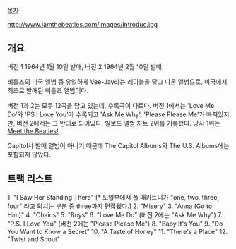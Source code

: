 [[목차]]

http://www.iamthebeatles.com/images/introduc.jpg

== 개요 ==
버전 1 1964년 1월 10일 발매, 버전 2 1964년 2월 10일 발매.

비틀즈의 미국 앨범 중 유일하게 Vee-Jay라는 레이블을 달고 나온 앨범으로, 미국에서 최초로 발매된 비틀즈 앨범이다.

버전 1과 2는 모두 12곡을 담고 있는데, 수록곡이 다르다. 버전 1에서는 'Love Me Do'와 'PS I Love You'가 수록되고 'Ask Me Why', 'Please Please Me'가 빠져있지만, 버전 2에서는 그 반대로 되어있다. 빌보드 앨범 차트 2위를 기록했다. 당시 1위는 [[Meet the Beatles!]].

Capitol사 발매 앨범이 아니기 때문에 The Capitol Albums와 The U.S. Albums에는 포함되지 않았다.

== 트랙 리스트 ==
1. "I Saw Her Standing There" [* 도입부에서 폴 매카트니가 "one, two, three, four" 라고 외치는 부분 중 three까지 편집됐다.]	 
2. "Misery"  	 
3. "Anna (Go to Him)"	 
4. "Chains"	 
5. "Boys"	 
6. "Love Me Do" (버전 2에는 "Ask Me Why")	 
7. "P.S. I Love You" (버전 2에는 "Please Please Me")	 
8. "Baby It's You"	 
9. "Do You Want to Know a Secret"  	 
10. "A Taste of Honey"	 
11. "There's a Place"  	 
12. "Twist and Shout"
